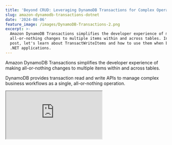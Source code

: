```yaml
---
title: 'Beyond CRUD: Leveraging DynamoDB Transactions for Complex Operations in .NET'
slug: amazon-dynamodb-transactions-dotnet
date: '2024-08-06'
feature_image: /images/DynamoDB-Transactions-2.png
excerpt: >-
  Amazon DynamoDB Transactions simplifies the developer experience of making
  all-or-nothing changes to multiple items within and across tables. In this
  post, let's learn about TransactWriteItems and how to use them when building
  .NET applications.
---
```

Amazon DynamoDB Transactions simplifies the developer experience of making all-or-nothing changes to multiple items within and across tables.

DynamoDB provides transaction read and write APIs to manage complex business workflows as a single, all-or-nothing operation.

<iframe src="https://www.youtube.com/embed/kQ14L2pEZic?feature=oembed" />

This post will focus on the TransactWriteItems and learn how to use them when building .NET applications.

## DynamoDB TransactWriteItems and .NET

The [TransactWriteItems](https://docs.aws.amazon.com/amazondynamodb/latest/developerguide/transaction-apis.html#transaction-apis-txwriteitems) function in the AWS SDK for .NET provides a powerful way to perform multiple write operations on DynamoDB tables as a single, all-or-nothing transaction.

The function can handle 100 distinct items in one or more DynamoDB tables within the same account and region, with a total size limit of 4MB.

Below is a sample code in .NET to invoke the `TransactWriteItemsAsync` method on the low-level `AmazonDynamoDBClient`.

```csharp
var request = new TransactWriteItemsRequest()
{
    TransactItems = items,
    ReturnConsumedCapacity = ReturnConsumedCapacity.TOTAL
};
try
{
    var response = await dynamoDbClient.TransactWriteItemsAsync(request);
}
catch (TransactionCanceledException ex)
{
    Console.WriteLine("Transaction was cancelled. Reason: " + ex.Message);
}
catch (Exception ex)
{
    Console.WriteLine("An error occurred: " + ex.Message);
}
```

The `TransactItems` is a `List<TransactWriteItem>` that contains the individual items in the transaction.

We will explore the different options using the below use case.

## Sample Use Case for DynamoDB Transactions

An e-commerce business requires a system to verify customer information, check and update product inventory, and create order records without risking overselling products or creating invalid orders.

Here are the main consistency points that need to be maintained:

-   **Valid Customer** : Ensure orders are only created for existing, valid customers.
-   **Inventory Accuracy**: Prevent overselling by updating product quantity only if sufficient stock is available.
-   **Order Integrity**: Guarantee that an order is created only if customer validation and inventory update are successful.
-   **Unique Orders**: Ensure each order ID is unique and no duplicate orders are created.
-   **Atomicity**: All parts of the transaction (customer check, inventory update, order creation) must succeed or fail together.

You can also find a similar use case in the [Amazon documentation for DynamoDB transactions](https://docs.aws.amazon.com/amazondynamodb/latest/developerguide/transaction-example.html) (Java).

Let's walk through the solution in incremental scenarios as below. We will explore some of the gaps in each scenario and see how we can improve/fix that in the following ones.

The application uses three tables in DynamoDB to store the different information.

-   **Orders** → Stores order information
-   **ProductCatalog** → Stored product info and inventory available
-   **Customers** → Store customer details

_Note that this is purely for demo purposes. The tables and the data stored in them would differ based on your application and the use cases it needs to accommodate._

### Scenario 1: Create an Order and Update Product Catalog (Put & Update Requests)

First, let's ensure we can create a new order and reduce the inventory count against the product.

Let's create a list of `TransactWriteItem` to pass to the `TransactWriteItemsRequest` shown above.

In this case, we have two operations:

-   Update → Update ProductCatalog to reduce the available quantity based on the order quantity
-   Put → Create a new Order and ensure that the `OrderId` is unique and does not already exist.

```csharp
new TransactWriteItem
{
    Update = new Update
    {
        TableName = "ProductCatalog",
        Key = new Dictionary<string, AttributeValue>
        {
            {"ProductId", new AttributeValue {S = productId}}
        },
        UpdateExpression = "SET Quantity = Quantity - :orderQuantity",
        ExpressionAttributeValues = new Dictionary<string, AttributeValue>
        {
            {":orderQuantity", new AttributeValue {N = orderQuantity.ToString()}}
        }
    }
},
new TransactWriteItem
{
    Put = new Put
    {
        TableName = "Orders",
        Item = new Dictionary<string, AttributeValue>
        {
            {"OrderId", new AttributeValue {S = orderId}},
            {"CustomerId", new AttributeValue {S = customerId}},
            {"ProductId", new AttributeValue {S = productId}},
            {"Quantity", new AttributeValue {N = orderQuantity.ToString()}}
        },
        ConditionExpression = "attribute_not_exists(OrderId)"
    }
}
```

With the above code, we can ensure that creating an Order and reducing the inventory count happens in one request transaction.

However, if the order quantity exceeds the available items in the product catalog inventory, it still creates an order, making the ProductCatalog Quantity negative.

### Scenario 2: Enforce Product Quantity Available (Condition Expressions)

Let's ensure that the Quantity in ProductCatalog does not become negative. The transaction must fail if the order quantity exceeds the product's available inventory.

<PostCard 
  title="How to Ensure Data Consistency with DynamoDB Condition Expressions From .NET Applications"
  description="DynamoDB Condition Expressions allow specifying constraints when writing data to an Amazon DynamoDB table. It allows you to specify a Boolean expression that must be true for the operation to proceed. Let’s learn from Condition Expressions and how to use it from .NET"
  slug="dynamodb-condition-expressions-dotnet/"
  image="/images/DynamoDB-Condition-Expressions.png"
/>

We can add a `ConditionExpression` to our Update request on the ProductCatalog to achieve this.

```csharp
new TransactWriteItem()
{
    Update = new Update()
    {
        TableName = "ProductCatalog",
        Key = new Dictionary<string, AttributeValue>
        {
            {"ProductId", new AttributeValue {S = productId}}
        },
        UpdateExpression = "SET Quantity = Quantity - :orderQuantity",
        ConditionExpression = "Quantity >= :orderQuantity",
        ExpressionAttributeValues = new Dictionary<string, AttributeValue>
        {
            {":orderQuantity", new AttributeValue {N = orderQuantity.ToString()}}
        }
    }
},
```

The Condition Expression ensures that the Quantity in the database must be greater than or equal to the quantity of items in the order.

If this condition is not met when executing the transaction, the transaction will fail as a whole and throw a `TransactionCanceledException`.

### Scenario 3: Ensure Customer Exists (Condition Checks)

Until now, we have been creating Orders without ensuring a valid customer exists in our database.

To fix this and ensure a valid customer exists, we can add a `ConditionCheck` transaction item to our list of `TransactWriteItem` collection.

```csharp
new TransactWriteItem
{
    ConditionCheck = new ConditionCheck
    {
        TableName = "Customers",
        Key = new Dictionary<string, AttributeValue>
        {
            { "CustomerId", new AttributeValue { S = customerId } }
        },
        ConditionExpression = "attribute_exists(CustomerId)"
    }
},
```

The above code adds a condition check to ensure the CustomerId exists in the Customers table.

If a valid customer does not exists it will throw an exception and the whole transaction will fail.

## DynamoDB Transactions and Idempotency

You can make a `TransactWriteItems` call idempotent by including a client token.

💡

__Idempotency means an operation can be performed multiple times without changing the result beyond the initial application.__

This helps prevent application errors if the same operation is submitted multiple times due to issues like connection time-outs.

For `TransactWriteItems`, if the initial call is successful, subsequent calls with the same client token will also return successfully without making any changes.

The initial call consumes write capacity units. Subsequent calls with the same token consume only the read capacity units needed to verify the item.

```csharp
var request = new TransactWriteItemsRequest()
{
    TransactItems = items,
    ReturnConsumedCapacity = ReturnConsumedCapacity.TOTAL,
    ClientRequestToken = orderId
};
```

A client token is valid for 10 minutes after the initial request finishes.

Reusing the token after this period or changing any other request parameter within the 10-minute window will result in an `IdempotentParameterMismatch` exception.

👉 Full Source code [here](https://github.com/rahulpnath/youtube-samples/tree/main/dynamodb-transactions)
